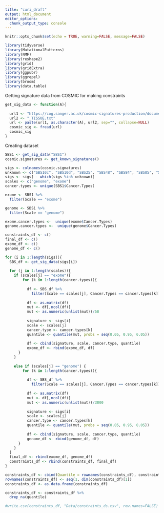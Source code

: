 ```yaml
---
title: "curi_draft"
output: html_document
editor_options: 
  chunk_output_type: console
---
```


```r
knitr::opts_chunk$set(echo = TRUE, warning=FALSE, message=FALSE)

library(tidyverse)
library(MutationalPatterns)
library(NMF)
library(reshape2)
library(grid)
library(gridExtra)
library(ggpubr)
library(ggrepel)
library(broom)
library(data.table)
```


Getting signature data from COSMIC for making constraints
```r
get_sig_data <- function(A){
  
  url1 <- "https://cog.sanger.ac.uk/cosmic-signatures-production/documents/v3.2_"
  url2 <- "_TISSUE.txt"
  url <- paste(url1, as.character(A), url2, sep="", collapse=NULL)
  cosmic_sig <- fread(url)
  cosmic_sig
}
```

Creating dataset
```r
SBS1 <- get_sig_data("SBS1")
cosmic.signatures <- get_known_signatures()

sigs <- colnames(cosmic.signatures)
unknown <- c("SBS10c", "SBS10d", "SBS25", "SBS48", "SBS84", "SBS85", "SBS86", "SBS87", "SBS88", "SBS89", "SBS90", "SBS91", "SBS92", "SBS93", "SBS94")
sigs <- sigs[ - which(sigs %in% unknown)]
scales <- c("genome", "exome")
cancer.types <- unique(SBS1$Cancer.Types)

exome <- SBS1 %>%
  filter(Scale == "exome")

genome <- SBS1 %>%
  filter(Scale == "genome")

exome.cancer.types <-  unique(exome$Cancer.Types)
genome.cancer.types <-  unique(genome$Cancer.Types)
```

```r
constraints_df <- c()
final_df <- c()
exome_df <- c()
genome_df <- c()  

for (i in 1:length(sigs)){
  SBS_df <- get_sig_data(sigs[i])
  
  for (j in 1:length(scales)){
    if (scales[j] == "exome"){
        for (k in 1:length(cancer.types)){
        
          df <- SBS_df %>%
            filter(Scale == scales[j], Cancer.Types == cancer.types[k])
          
          df <- as.matrix(df)
          mut <- df[,ncol(df)]
          mut <- as.numeric(unlist(mut))/50
          
          signature <- sigs[i]
          scale <- scales[j]
          cancer.type <- cancer.types[k]
          quantile <- quantile(mut, probs = seq(0.05, 0.95, 0.05))
          
          df <- cbind(signature, scale, cancer.type, quantile)
          exome_df <- rbind(exome_df, df)
      }
    }
    
    else if (scales[j] == "genome") {
        for (k in 1:length(cancer.types)){
        
          df <- SBS_df %>%
            filter(Scale == scales[j], Cancer.Types == cancer.types[k])
          
          df <- as.matrix(df)
          mut <- df[,ncol(df)]
          mut <- as.numeric(unlist(mut))/3000
          
          signature <- sigs[i]
          scale <- scales[j]
          cancer.type <- cancer.types[k]
          quantile <- quantile(mut, probs = seq(0.05, 0.95, 0.05))
          
          df <- cbind(signature, scale, cancer.type, quantile)
          genome_df <- rbind(genome_df, df)
      }
    }
  }
  final_df <- rbind(exome_df, genome_df)
  constraints_df <- rbind(constraints_df, final_df)
}
```

```r
constraints_df <- cbind(Quantile = rownames(constraints_df), constraints_df)
rownames(constraints_df) <- seq(1, dim(constraints_df)[1])
constraints_df <- as.data.frame(constraints_df)

constraints_df <- constraints_df %>%
  drop_na(quantile)

#write.csv(constraints_df, "Data/constraints_ds.csv", row.names=FALSE)
```


